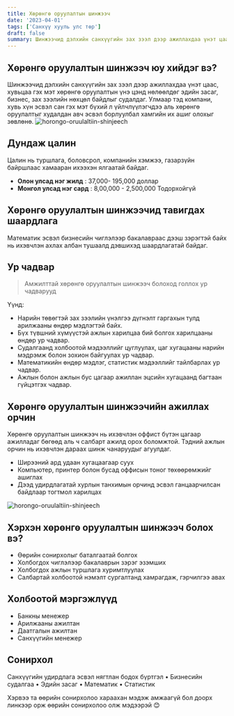 ```yaml
---
title: Хөрөнгө оруулалтын шинжээч
date: '2023-04-01'
tags: ['Санхүү хууль улс төр']
draft: false
summary: Шинжээчид дэлхийн санхүүгийн зах зээл дээр ажиллахдаа үнэт цаас, хувьцаа гэх мэт хөрөнгө оруулалтын үнэ цэнд нөлөөлдөг эдийн засаг, бизнес, зах зээлийн нөхцөл байдлыг судалдаг. Улмаар тэд компани, хувь хүн эсвэл сан гэх мэт бүхий л үйлчлүүлэгчдээ аль хөрөнгө оруулалтыг худалдан авч эсвэл борлуулбал хамгийн их ашиг олохыг зөвлөнө.
---
```


## Хөрөнгө оруулалтын шинжээч юу хийдэг вэ?

Шинжээчид дэлхийн санхүүгийн зах зээл дээр ажиллахдаа үнэт цаас, хувьцаа гэх мэт хөрөнгө оруулалтын үнэ цэнд нөлөөлдөг эдийн засаг, бизнес, зах зээлийн нөхцөл байдлыг судалдаг. Улмаар тэд компани, хувь хүн эсвэл сан гэх мэт бүхий л үйлчлүүлэгчдээ аль хөрөнгө оруулалтыг худалдан авч эсвэл борлуулбал хамгийн их ашиг олохыг зөвлөнө.
![horongo-oruulaltiin-shinjeech](https://img.i-scmp.com/cdn-cgi/image/fit=contain,width=1098,format=auto/sites/default/files/styles/1200x800/public/images/methode/2016/10/30/e2ed268e-9e5d-11e6-9654-6e2b0a6d20cd_1280x720.JPG?itok=haU9MG15)

## Дундаж цалин

Цалин нь туршлага, боловсрол, компанийн хэмжээ, газарзүйн байршлаас хамааран ихээхэн ялгаатай байдаг.

- **Олон улсад нэг жилд** : 37,000- 195,000 доллар
- **Монгол улсад нэг сард** : 8,00,000 - 2,500,000 Тодорхойгүй

## Хөрөнгө оруулалтын шинжээчид тавигдах шаардлага

Математик эсвэл бизнесийн чиглэлээр бакалавраас дээш зэрэгтэй байх нь ихэвчлэн ахлах албан тушаалд дэвшихэд шаардлагатай байдаг.

## Ур чадвар

> Амжилттай хөрөнгө оруулалтын шинжээч болоход голлох ур чадварууд

Үүнд:

- Нарийн төвөгтэй зах зээлийн үнэлгээ дүгнэлт гаргахын тулд арилжааны өндөр мэдлэгтэй байх.
- Бүх түвшний хүмүүстэй ажлын харилцаа бий болгох харилцааны өндөр ур чадвар.
- Судалгаанд холбоотой мэдээллийг цуглуулах, цаг хугацааны нарийн мэдрэмж болон зохион байгуулах ур чадвар.
- Математикийн өндөр мэдлэг, статистик мэдээллийг тайлбарлах ур чадвар.
- Ажлын болон ажлын бус цагаар ажиллан эцсийн хугацаанд багтаан гүйцэтгэх чадвар.

## Хөрөнгө оруулалтын шинжээчийн ажиллах орчин

Хөрөнгө оруулалтын шинжээч нь ихэвчлэн оффист бүтэн цагаар ажилладаг бөгөөд аль ч салбарт ажилд орох боломжтой. Тэдний ажлын орчин нь ихэвчлэн дараах шинж чанаруудыг агуулдаг.

- Ширээний ард удаан хугацаагаар суух
- Компьютер, принтер болон бусад оффисын тоног төхөөрөмжийг ашиглах
- Дээд удирдлагатай хурлын танхимын орчинд эсвэл ганцаарчилсан байдлаар тогтмол харилцах

![horongo-oruulaltiin-shinjeech](https://www.ivyscholars.com/wp-content/uploads/2022/02/how_to_start_a_career_in_investment_banking.jpg)

## Хэрхэн хөрөнгө оруулалтын шинжээч болох вэ?

- Өөрийн сонирхолыг баталгаатай болгох
- Холбогдох чиглэлээр бакалаврын зэрэг эзэмших
- Холбогдох ажлын туршлага хуримтлуулах
- Салбартай холбоотой нэмэлт сургалтанд хамрагдаж, гэрчилгээ авах

## Холбоотой мэргэжлүүд

- Банкны менежер
- Арилжааны ажилтан
- Даатгалын ажилтан
- Санхүүгийн менежер

## Сонирхол

Санхүүгийн удирдлага эсвэл нягтлан бодох бүртгэл • Бизнесийн судалгаа • Эдийн засаг • Математик • Статистик

Хэрвээ та өөрийн сонирхолоо хараахан мэдэж амжаагүй бол доорх линкээр орж өөрийн сонирхолоо олж мэдээрэй 😊

